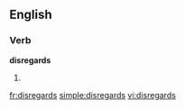 ==English==

===Verb===
'''disregards'''

# {{third-person singular of|[[disregard]]}}

[[fr:disregards]]
[[simple:disregards]]
[[vi:disregards]]